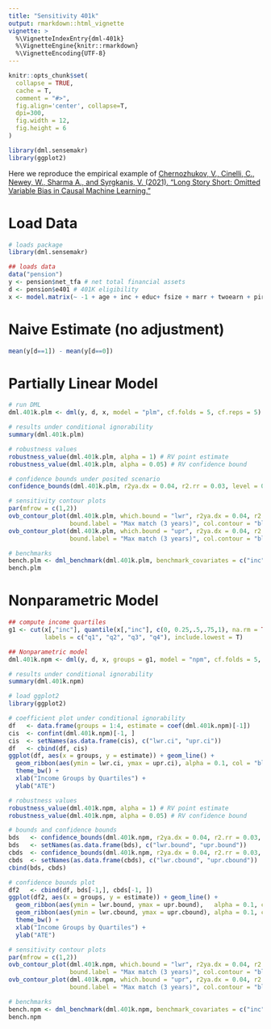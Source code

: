 ```yaml
---
title: "Sensitivity 401k"
output: rmarkdown::html_vignette
vignette: >
  %\VignetteIndexEntry{dml-401k}
  %\VignetteEngine{knitr::rmarkdown}
  %\VignetteEncoding{UTF-8}
---
```


```r
knitr::opts_chunk$set(
  collapse = TRUE,
  cache = T,
  comment = "#>",
  fig.align='center', collapse=T, 
  dpi=300,
  fig.width = 12, 
  fig.height = 6
)
```

```r
library(dml.sensemakr)
library(ggplot2)
```

Here we reproduce the empirical example of  [Chernozhukov, V., Cinelli, C., Newey, W., Sharma A., and Syrgkanis, V. (2021). "Long Story Short: Omitted Variable Bias in Causal Machine Learning."](https://www.nber.org/papers/w30302) 

# Load Data

```r
# loads package
library(dml.sensemakr)

## loads data
data("pension")
y <- pension$net_tfa # net total financial assets
d <- pension$e401 # 401K eligibility
x <- model.matrix(~ -1 + age + inc + educ+ fsize + marr + twoearn + pira + hown, data = pension)
```

# Naive Estimate (no adjustment)

```r
mean(y[d==1]) - mean(y[d==0])
```


# Partially Linear Model

```r
# run DML
dml.401k.plm <- dml(y, d, x, model = "plm", cf.folds = 5, cf.reps = 5)
```



```r
# results under conditional ignorability
summary(dml.401k.plm)
```

```r
# robustness values
robustness_value(dml.401k.plm, alpha = 1) # RV point estimate
robustness_value(dml.401k.plm, alpha = 0.05) # RV confidence bound
```

```r
# confidence bounds under posited scenario
confidence_bounds(dml.401k.plm, r2ya.dx = 0.04, r2.rr = 0.03, level = 0.95)
```


```r
# sensitivity contour plots
par(mfrow = c(1,2))
ovb_contour_plot(dml.401k.plm, which.bound = "lwr", r2ya.dx = 0.04, r2.rr = 0.03, 
                 bound.label = "Max match (3 years)", col.contour = "blue")
ovb_contour_plot(dml.401k.plm, which.bound = "upr", r2ya.dx = 0.04, r2.rr = 0.03, 
                 bound.label = "Max match (3 years)", col.contour = "blue")
```


```r
# benchmarks
bench.plm <- dml_benchmark(dml.401k.plm, benchmark_covariates = c("inc", "pira", "twoearn"))
bench.plm
```


# Nonparametric Model

```r
## compute income quartiles
g1 <- cut(x[,"inc"], quantile(x[,"inc"], c(0, 0.25,.5,.75,1), na.rm = TRUE), 
          labels = c("q1", "q2", "q3", "q4"), include.lowest = T)

## Nonparametric model
dml.401k.npm <- dml(y, d, x, groups = g1, model = "npm", cf.folds = 5, cf.reps = 5)
```



```r
# results under conditional ignorability
summary(dml.401k.npm)
```

```r
# load ggplot2
library(ggplot2)

# coefficient plot under conditional ignorability
df   <- data.frame(groups = 1:4, estimate = coef(dml.401k.npm)[-1])
cis  <- confint(dml.401k.npm)[-1, ]
cis  <- setNames(as.data.frame(cis), c("lwr.ci", "upr.ci"))
df   <- cbind(df, cis)
ggplot(df, aes(x = groups, y = estimate)) + geom_line() +
  geom_ribbon(aes(ymin = lwr.ci, ymax = upr.ci), alpha = 0.1, col = "blue", fill = "blue") +
  theme_bw() + 
  xlab("Income Groups by Quartiles") + 
  ylab("ATE")
```


```r
# robustness values
robustness_value(dml.401k.npm, alpha = 1) # RV point estimate
robustness_value(dml.401k.npm, alpha = 0.05) # RV confidence bound
```

```r
# bounds and confidence bounds 
bds   <- confidence_bounds(dml.401k.npm, r2ya.dx = 0.04, r2.rr = 0.03, level = 0)
bds   <- setNames(as.data.frame(bds), c("lwr.bound", "upr.bound"))
cbds  <- confidence_bounds(dml.401k.npm, r2ya.dx = 0.04, r2.rr = 0.03, level = .95)
cbds  <- setNames(as.data.frame(cbds), c("lwr.cbound", "upr.cbound"))
cbind(bds, cbds)
```

```r
# confidence bounds plot
df2   <- cbind(df, bds[-1,], cbds[-1, ])
ggplot(df2, aes(x = groups, y = estimate)) + geom_line() +
  geom_ribbon(aes(ymin = lwr.bound, ymax = upr.bound),   alpha = 0.1, col = "red", fill = "red") +
  geom_ribbon(aes(ymin = lwr.cbound, ymax = upr.cbound), alpha = 0.1, col = "blue", fill = "blue") +
  theme_bw() + 
  xlab("Income Groups by Quartiles") + 
  ylab("ATE")
```

```r
# sensitivity contour plots
par(mfrow = c(1,2))
ovb_contour_plot(dml.401k.npm, which.bound = "lwr", r2ya.dx = 0.04, r2.rr = 0.03, 
                 bound.label = "Max match (3 years)", col.contour = "blue")
ovb_contour_plot(dml.401k.npm, which.bound = "upr", r2ya.dx = 0.04, r2.rr = 0.03, 
                 bound.label = "Max match (3 years)", col.contour = "blue")
```

```r
# benchmarks
bench.npm <- dml_benchmark(dml.401k.npm, benchmark_covariates = c("inc", "pira", "twoearn"))
bench.npm
```

